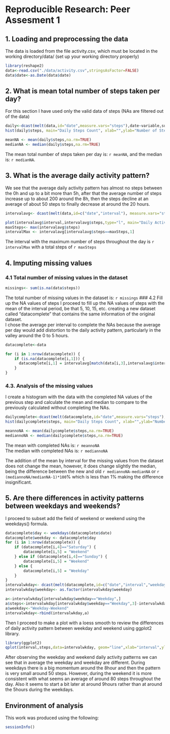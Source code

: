 Reproducible Research: Peer Assesment 1
========================================================

## 1. Loading and preprocessing the data
The data is loaded from the file activity.csv, which must be located in the working directory/data/ (set up your working directory properly)
```r
library(reshape2)
data<-read.csv("./data/activity.csv",stringsAsFactor=FALSE)
data$date<-as.Date(data$date)
```

## 2. What is mean total number of steps taken per day?
For this section I have used only the valid data of steps (NAs are filtered out of the data)
```r
daily<-dcast(melt(data,id="date",measure.vars="steps"),date~variable,sum)
hist(daily$steps, main="Daily Steps Count", xlab="",ylab="Number of Steps", col="steel blue")

meanNA <- mean(daily$steps,na.rm=TRUE)
medianNA <- median(daily$steps,na.rm=TRUE)
```
The mean total number of steps taken per day is: `r meanNA`,  and the median is: `r medianNA`.


## 3. What is the average daily activity pattern?
We see that the average daily activity pattern has almost no steps between the 0h and up to a bit more than 5h, after that the average number of steps increase up to about 200 around the 8h, then the steps decline at an average of about 50 steps to finally decrease at around the 20 hours.
```r
intervalavg<- dcast(melt(data,id=c("date","interval"), measure.vars="steps", na.rm=TRUE), interval~variable,mean)

plot(intervalavg$interval,intervalavg$steps,type="l", main="Daily Activity Pattern", ylab="Steps", xlab="Interval",col="steel blue")
maxSteps<- max(intervalavg$steps)
intervalMax <- intervalavg[intervalavg$steps==maxSteps,1]
```
The interval with the maximum number of steps throughout the day is `r intervalMax` with a total steps of `r maxSteps`


## 4. Imputing missing values

### 4.1 Total number of missing values in the dataset
```r
missings<- sum(is.na(data$steps))
```
The total number of missing values in the dataset is: `r missings`
### 4.2 Fill up the NA values of steps
I proceed to fill up the NA values of steps with the mean of the interval period, be that 5, 10, 15, etc. creating a new dataset called "datacomplete" that contains the same information of the original dataset.  
I chose the average per interval to complete the NAs because the average per day would add distortion to the daily activity pattern, particularly in the valley around the 0 to 5 hours.

```r
datacomplete<-data

for (i in 1:nrow(datacomplete)) {
    if (is.na(datacomplete[i,1])) {
      datacomplete[i,1] = intervalavg[match(data[i,3],intervalavg$interval),2]
    }
}
```

### 4.3. Analysis of the missing values
I create a histogram with the data with the completed NA values of the previous step and calculate the mean and median to compare to the previously calculated without completing the NAs.
```r
dailycomplete<-dcast(melt(datacomplete,id="date",measure.vars="steps"),date~variable,sum)
hist(dailycomplete$steps, main="Daily Steps Count", xlab="",ylab="Number of Steps", col="dark green")

meannoNA <- mean(dailycomplete$steps,na.rm=TRUE)
mediannoNA <- median(dailycomplete$steps,na.rm=TRUE)
```
The mean with completed NAs is: `r meannoNA`  
The median with completed NAs is: `r mediannoNA`

The addition of the mean by interval for the missing values from the dataset does not change the mean, however, it does change slightly the median, being the difference between the new and old `r mediannoNA-medianNA` or `r (mediannoNA/medianNA-1)*100`% which is less than 1% making the difference insignificant.

## 5. Are there differences in activity patterns between weekdays and weekends?
I proceed to subset add the field of weekend or weekend using the weekdays() formula.
```r
datacomplete$day <- weekdays(datacomplete$date)
datacomplete$weekday <- datacomplete$day
for (i in 1:nrow(datacomplete)) {
    if (datacomplete[i,4]=="Saturday") {
        datacomplete[i,5] = "Weekend"
    } else if (datacomplete[i,4]=="Sunday") {
        datacomplete[i,5] = "Weekend"
    } else {
        datacomplete[i,5] = "Weekday"
    }
}
intervalwkday<- dcast(melt(datacomplete,id=c("date","interval","weekday"), measure.vars="steps"), interval+weekday~variable,mean)
intervalwkday$weekday<- as.factor(intervalwkday$weekday)

a<-intervalwkday[intervalwkday$weekday=="Weekday",]
a$steps<-intervalwkday[intervalwkday$weekday=="Weekday",3]-intervalwkday[intervalwkday$weekday=="Weekend",3]
a$weekday<-"Weekday-Weekend"
intervalwkday<-rbind(intervalwkday,a)

```

Then I proceed to make a plot with a loess smooth to review the differences of daily activity pattern between weekday and weekend using ggplot2 library.
```r

library(ggplot2)
qplot(interval,steps,data=intervalwkday, geom="line",xlab="interval",ylab="number of steps",main="Daily Activity Pattern by Weekday and Weekend")+facet_grid(weekday~.)+geom_smooth(aes(group=1),method="loess")
```


After observing the weekday and weekend daily activity patterns we can see that in average the weekday and weekday are different.  During weekdays there is a big momentum around the 8hour and then the pattern is very small around 50 steps. However, during the weekend it is more consistent with what seems an average of around 80 steps throughout the day. Also it seems to start a bit later at around 9hours rather than at around the 5hours during the weekdays.

## Environment of analysis
This work was produced using the following:
```r
sessionInfo()
```